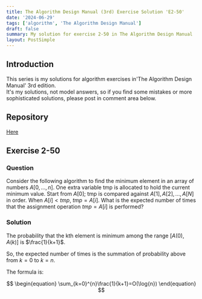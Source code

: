 ```yaml
---
title: The Algorithm Design Manual (3rd) Exercise Solution 'E2-50'
date: '2024-06-29'
tags: ['algorithm', 'The Algorithm Design Manual']
draft: false
summary: My solution for exercise 2-50 in The Algorithm Design Manual
layout: PostSimple
---
```


<TOCInline toc={props.toc} toHeading={4} asDisclosure={true} />

## Introduction

This series is my solutions for algorithm exercises in'The Algorithm Design Manual' 3rd edition.  
It's my solutions, not model answers, so if you find some mistakes or more sophisticated solutions, please post in comment area below.

## Repository

[Here](https://github.com/dede-20191130/tadm-solutions)

## Exercise 2-50

### Question

Consider the following algorithm to find the minimum element in an array
of numbers $A[0,...,n]$. One extra variable tmp is allocated to hold the current
minimum value. Start from $A[0]$; tmp is compared against $A[1], A[2], . . . , A[N]$
in order. When $A[i] < tmp$, $tmp = A[i]$. What is the expected number of times
that the assignment operation $tmp = A[i]$ is performed?

### Solution

The probability that the kth element is minimum among the range $[A(0),A(k)]$ is $\frac{1}{k+1}$.

So, the expected number of times is the summation of probability above from $k=0$ to $k=n$.

The formula is:

$$
\begin{equation}
    \sum_{k=0}^{n}\frac{1}{k+1}=O(\log{n})
\end{equation}
$$
